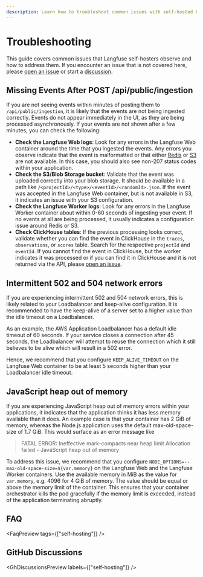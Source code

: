 ```yaml
---
description: Learn how to troubleshoot common issues with self-hosted Langfuse.
---
```


# Troubleshooting

This guide covers common issues that Langfuse self-hosters observe and how to address them.
If you encounter an issue that is not covered here, please [open an issue](https://github.com/langfuse/langfuse/issues) or start a [discussion](https://github.com/orgs/langfuse/discussions).

## Missing Events After POST /api/public/ingestion

If you are not seeing events within minutes of posting them to `/api/public/ingestion`, it is likely that the events are not being ingested correctly.
Events do not appear immediately in the UI, as they are being processed asynchronously.
If your events are not shown after a few minutes, you can check the following:

- **Check the Langfuse Web logs**: Look for any errors in the Langfuse Web container around the time that you ingested the events.
  Any errors you observe indicate that the event is malformatted or that either [Redis](/docs/deployment/v3/components/redis) or [S3](/docs/deployment/v3/components/blobstorage) are not available.
  In this case, you should also see non-207 status codes within your application.
- **Check the S3/Blob Storage bucket**: Validate that the event was uploaded correctly into your blob storage.
  It should be available in a path like `/<projectId>/<type>/<eventId>/<randomId>.json`.
  If the event was accepted in the Langfuse Web container, but is not available in S3, it indicates an issue with your S3 configuration.
- **Check the Langfuse Worker logs**: Look for any errors in the Langfuse Worker container about within 0-60 seconds of ingesting your event.
  If no events at all are being processed, it usually indicates a configuration issue around Redis or S3.
- **Check ClickHouse tables**: If the previous processing looks correct, validate whether you can find the event in ClickHouse in the `traces`, `observations`, or `scores` table.
  Search for the respective `projectId` and `eventId`.
  If you cannot find the event in ClickHouse, but the worker indicates it was processed or if you can find it in ClickHouse and it is not returned via the API, please [open an issue](https://github.com/langfuse/langfuse/issues).

## Intermittent 502 and 504 network errors

If you are experiencing intermittent 502 and 504 network errors, this is likely related to your Loadbalancer and keep-alive configuration.
It is recommended to have the keep-alive of a server set to a higher value than the idle timeout on a Loadbalancer.

As an example, the AWS Application Loadbalancer has a default idle timeout of 60 seconds.
If your service closes a connection after 45 seconds, the Loadbalancer will attempt to reuse the connection which it still believes to be alive which will result in a 502 error.

Hence, we recommend that you configure `KEEP_ALIVE_TIMEOUT` on the Langfuse Web container to be at least 5 seconds higher than your Loadbalancer idle timeout.

## JavaScript heap out of memory

If you are experiencing JavaScript heap out of memory errors within your applications, it indicates that the application thinks it has less memory available than it does.
An example case is that your container has 2 GiB of memory, whereas the Node.js application uses the default max-old-space-size of 1.7 GiB.
This would surface as an error message like

> FATAL ERROR: Ineffective mark-compacts near heap limit Allocation failed - JavaScript heap out of memory

To address this issue, we recommend that you configure `NODE_OPTIONS=--max-old-space-size=${var.memory}` on the Langfuse Web and the Langfuse Worker containers.
Use the available memory in MiB as the value for `var.memory`, e.g. 4096 for 4 GiB of memory.
The value should be equal or above the memory limit of the container.
This ensures that your container orchestrator kills the pod gracefully if the memory limit is exceeded, instead of the application terminating abruptly.

## FAQ


<FaqPreview tags={["self-hosting"]} />

## GitHub Discussions


<GhDiscussionsPreview labels={["self-hosting"]} />

